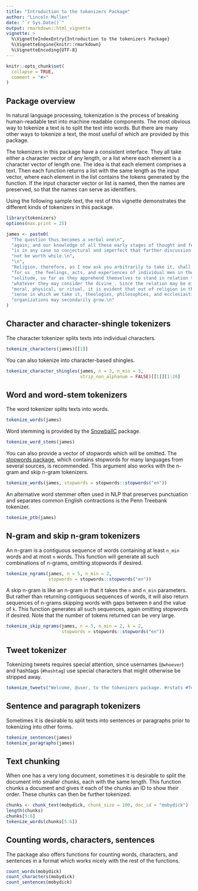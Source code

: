 ```yaml
---
title: "Introduction to the tokenizers Package"
author: "Lincoln Mullen"
date: "`r Sys.Date()`"
output: rmarkdown::html_vignette
vignette: >
  %\VignetteIndexEntry{Introduction to the tokenizers Package}
  %\VignetteEngine{knitr::rmarkdown}
  %\VignetteEncoding{UTF-8}
---
```


```r
knitr::opts_chunk$set(
  collapse = TRUE,
  comment = "#>"
)
```

## Package overview

In natural language processing, tokenization is the process of breaking human-readable text into machine readable components. The most obvious way to tokenize a text is to split the text into words. But there are many other ways to tokenize a text, the most useful of which are provided by this package.

The tokenizers in this package have a consistent interface. They all take either a character vector of any length, or a list where each element is a character vector of length one. The idea is that each element comprises a text. Then each function returns a list with the same length as the input vector, where each element in the list contains the tokens generated by the function. If the input character vector or list is named, then the names are preserved, so that the names can serve as identifiers.

Using the following sample text, the rest of this vignette demonstrates the different kinds of tokenizers in this package.

```r
library(tokenizers)
options(max.print = 25)

james <- paste0(
  "The question thus becomes a verbal one\n",
  "again; and our knowledge of all these early stages of thought and feeling\n",
  "is in any case so conjectural and imperfect that farther discussion would\n",
  "not be worth while.\n",
  "\n",
  "Religion, therefore, as I now ask you arbitrarily to take it, shall mean\n",
  "for us _the feelings, acts, and experiences of individual men in their\n",
  "solitude, so far as they apprehend themselves to stand in relation to\n",
  "whatever they may consider the divine_. Since the relation may be either\n",
  "moral, physical, or ritual, it is evident that out of religion in the\n",
  "sense in which we take it, theologies, philosophies, and ecclesiastical\n",
  "organizations may secondarily grow.\n"
)
```

## Character and character-shingle tokenizers

The character tokenizer splits texts into individual characters. 

```r
tokenize_characters(james)[[1]] 
```

You can also tokenize into character-based shingles.

```r
tokenize_character_shingles(james, n = 3, n_min = 3, 
                            strip_non_alphanum = FALSE)[[1]][1:20]
```

## Word and word-stem tokenizers

The word tokenizer splits texts into words. 

```r
tokenize_words(james)
```

Word stemming is provided by the [SnowballC](https://cran.r-project.org/package=SnowballC) package.

```r
tokenize_word_stems(james)
```

You can also provide a vector of stopwords which will be omitted. The [stopwords package](https://github.com/quanteda/stopwords), which contains stopwords for many languages from several sources, is recommended. This argument also works with the n-gram and skip n-gram tokenizers.

```r
tokenize_words(james, stopwords = stopwords::stopwords("en"))
```

An alternative word stemmer often used in NLP that preserves punctuation and separates common English contractions is the Penn Treebank tokenizer.

```r
tokenize_ptb(james)
```

## N-gram and skip n-gram tokenizers

An n-gram is a contiguous sequence of words containing at least `n_min` words and at most `n` words. This function will generate all such combinations of n-grams, omitting stopwords if desired.

```r
tokenize_ngrams(james, n = 5, n_min = 2,
                stopwords = stopwords::stopwords("en"))
```

A skip n-gram is like an n-gram in that it takes the `n` and `n_min` parameters. But rather than returning contiguous sequences of words, it will also return sequences of n-grams skipping words with gaps between `0` and the value of `k`. This function generates all such sequences, again omitting stopwords if desired. Note that the number of tokens returned can be very large.

```r
tokenize_skip_ngrams(james, n = 5, n_min = 2, k = 2,
                     stopwords = stopwords::stopwords("en"))
```

## Tweet tokenizer

Tokenizing tweets requires special attention, since usernames (`@whoever`) and hashtags (`#hashtag`) use special characters that might otherwise be stripped away.

```r
tokenize_tweets("Welcome, @user, to the tokenizers package. #rstats #forever")
```

## Sentence and paragraph tokenizers

Sometimes it is desirable to split texts into sentences or paragraphs prior to tokenizing into other forms.

```r
tokenize_sentences(james) 
tokenize_paragraphs(james)
```

## Text chunking

When one has a very long document, sometimes it is desirable to split the document into smaller chunks, each with the same length. This function chunks a document and gives it each of the chunks an ID to show their order. These chunks can then be further tokenized.

```r
chunks <- chunk_text(mobydick, chunk_size = 100, doc_id = "mobydick")
length(chunks)
chunks[5:6]
tokenize_words(chunks[5:6])
```

## Counting words, characters, sentences

The package also offers functions for counting words, characters, and sentences in a format which works nicely with the rest of the functions.

```r
count_words(mobydick)
count_characters(mobydick)
count_sentences(mobydick)
```

